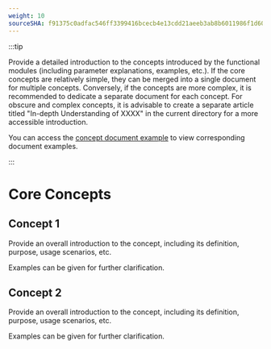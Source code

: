 ```yaml
---
weight: 10
sourceSHA: f91375c0adfac546ff3399416bcecb4e13cdd21aeeb3ab8b6011986f1d6001f0
---
```


:::tip

Provide a detailed introduction to the concepts introduced by the functional modules (including parameter explanations, examples, etc.). If the core concepts are relatively simple, they can be merged into a single document for multiple concepts. Conversely, if the concepts are more complex, it is recommended to dedicate a separate document for each concept. For obscure and complex concepts, it is advisable to create a separate article titled "In-depth Understanding of XXXX" in the current directory for a more accessible introduction.

You can access the [concept document example](https://product-doc-guide.alauda.cn/template/concept/core_example.html) to view corresponding document examples.

:::

# Core Concepts

## Concept 1

Provide an overall introduction to the concept, including its definition, purpose, usage scenarios, etc.

Examples can be given for further clarification.

## Concept 2

Provide an overall introduction to the concept, including its definition, purpose, usage scenarios, etc.

Examples can be given for further clarification.
